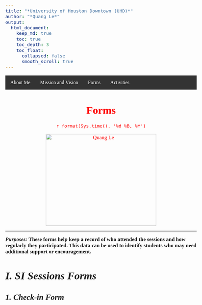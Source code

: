 ```yaml
---
title: "*University of Houston Downtown (UHD)*"
author: "*Quang Le*"
output: 
  html_document:
    keep_md: true
    toc: true
    toc_depth: 3
    toc_float: 
      collapsed: false
      smooth_scroll: true
---
```



```{=html}
<style>
.centered {
  text-align: center;
  font-family: "Times New Roman", Times, serif;
  color: Red;
}
body {
  font-size: 13pt;
  font-family: "Times New Roman", Times, serif;
}
.navbar {
  overflow: hidden;
  background-color: #333;
}
.navbar a {
  float: left;
  font-size: 16px;
  color: white;
  text-align: center;
  padding: 14px 16px;
  text-decoration: none;
}
.dropdown {
  float: left;
  overflow: hidden;
}
.dropdown .dropbtn {
  font-size: 16px; 
  border: none;
  outline: none;
  color: white;
  padding: 14px 16px;
  background-color: inherit;
  font-family: inherit;
  margin: 0;
}
.navbar a:hover, .dropdown:hover .dropbtn {
  background-color: #ddd;
  color: black;
}
</style>

<div class="navbar"> 
  <a href="https://quangnhatm1.github.io">About Me</a>
  <a href=" https://quangnhatm1.github.io/https-quangnhatm1.github.io-mission-vision/">Mission and Vision</a> 
  <a href="https://quangnhatm1.github.io/https-quangnhatm1.github.io-forms/">Forms</a>
  <a href="https://quangnhatm1.github.io/Activities">Activities</a>
      </div>
```
::: centered
<h1>**Forms**</h1>

<p>`r format(Sys.time(), '%d %B, %Y')`</p>
<img src="C:\Users\lequa\Downloads\pngtree-forms-icon-for-your-project-png-image_1555522.jpg" alt="Quang Le" style="width:360px;height: 300px;"/>
:::
---
***Purposes:*** **These forms help keep a record of who attended the sessions and how regularly they participated. This data can be used to identify students who may need additional support or encouragement.**

# ***I. SI Sessions Forms***

## ***1. Check-in Form***

